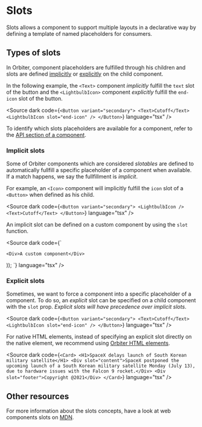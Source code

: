 
<Meta
    title="Features/Slots"
    id="slots"
/>

# Slots

Slots allows a component to support multiple layouts in a declarative way by defining a template of named placeholders for consumers.

## Types of slots

In Orbiter, component placeholders are fulfilled through his children and slots are defined [implicitly](#implicit-slots) or [explicitly](#explicit-slots) on the child component.

In the following example, the `<Text>` component *implicitly* fulfill the `text` slot of the button and the `<LightbulbIcon>` component *explicitly* fulfill the `end-icon` slot of the button.

<Source dark code={`
<Button variant="secondary">
    <Text>Cutoff</Text>
    <LightbulbIcon slot="end-icon" />
</Button>
`} language="tsx" />

To identify which slots placeholders are available for a component, refer to the [API section of a component](?path=/docs/button--default-story#button-1).

### Implicit slots

Some of Orbiter components which are considered *slotables* are defined to automatically fullfill a specific placeholder of a component when available. If a match happens, we say the fullfillment is *implicit*.

For example, an `<Icon>` component will implicitly fulfill the `icon` slot of a `<Button>` when defined as his child.

<Source dark code={`
<Button variant="secondary">
    <LightbulbIcon />
    <Text>Cutoff</Text>
</Button>
`} language="tsx" />


An implicit slot can be defined on a custom component by using the `slot` function.

<Source dark code={`

    <Div>A custom component</Div>
));
`} language="tsx" />

### Explicit slots

Sometimes, we want to force a component into a specific placeholder of a component. To do so, an *explicit* slot can be specified on a child component with the `slot` prop. *Explicit slots will have precedence over implicit slots*.

<Source dark code={`
<Button variant="secondary">
    <Text>Cutoff</Text>
    <LightbulbIcon slot="end-icon" />
</Button>
`} language="tsx" />


For native HTML elements, instead of specifying an explicit slot directly on the native element, we recommend using [Orbiter HTML elements](?path=/docs/html-anchor--example).

<Source dark code={`
<Card>
    <H1>SpaceX delays launch of South Korean military satellite</H1>
    <Div slot="content">SpaceX postponed the upcoming launch of a South Korean military satellite Monday (July 13), due to hardware issues with the Falcon 9 rocket.</Div>
    <Div slot="footer">Copyright @2021</Div>
</Card>
`} language="tsx" />

## Other resources

For more information about the slots concepts, have a look at web components slots on [MDN](https://developer.mozilla.org/en-US/docs/Web/Web_Components/Using_templates_and_slots#adding_flexibility_with_slots).

